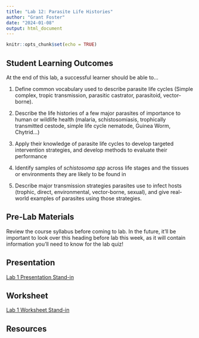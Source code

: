 ```yaml
---
title: "Lab 12: Parasite Life Histories"
author: "Grant Foster"
date: "2024-01-08"
output: html_document
---
```



```r
knitr::opts_chunk$set(echo = TRUE)
```

## Student Learning Outcomes

At the end of this lab, a successful learner should be able to…

1. Define common vocabulary used to describe parasite life cycles (Simple complex, tropic transmission, parasitic castrator, parasitoid, vector-borne). 

2. Describe the life histories of a few major parasites of importance to human or wildlife health (malaria, schistosomiasis, trophically transmitted cestode, simple life cycle nematode, Guinea Worm,  Chytrid…)

3. Apply their knowledge of parasite life cycles to develop targeted intervention strategies, and develop methods to evaluate their performance

4. Identify samples of *schistosoma spp* across life stages and the tissues or environments they are likely to be found in

5. Describe major transmission strategies parasites use to infect hosts (trophic, direct, environmental, vector-borne, sexual), and give real-world examples of parasites using those strategies.


## Pre-Lab Materials
Review the course syllabus before coming to lab. In the future, it'll be important to look over this heading before lab this week, as it will contain information you'll need to know for the lab quiz!

## Presentation
[Lab 1 Presentation Stand-in](/lab/lab2_lifeHistory/Lab1Notes.pdf)

## Worksheet
[Lab 1 Worksheet Stand-in](/lab/lab2_lifeHistory/531L_Lab1Notes.docx)

## Resources

